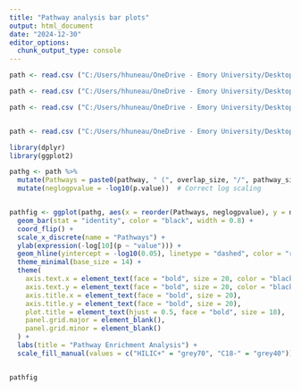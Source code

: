 ---
title: "Pathway analysis bar plots"
output: html_document
date: "2024-12-30"
editor_options: 
  chunk_output_type: console
---

   
```{r}


path <- read.csv ("C:/Users/hhuneau/OneDrive - Emory University/Desktop/NRSG 736/EM vs ALSBP pathways for bar plot1.csv")

path <- read.csv ("C:/Users/hhuneau/OneDrive - Emory University/Desktop/NRSG 736/IF vs ALSBP pathways for bar plot.csv")

path <- read.csv ("C:/Users/hhuneau/OneDrive - Emory University/Desktop/NRSG 736/IF vs EM for pathways bar plots1.csv")


path <- read.csv ("C:/Users/hhuneau/OneDrive - Emory University/Desktop/NRSG 736/MiXED signifiant pathways outliers removed Oct 25_noAA.csv")

```
   
   

  

 
```{r}

library(dplyr)
library(ggplot2)

pathg <- path %>%
  mutate(Pathways = paste0(pathway, " (", overlap_size, "/", pathway_size, ")")) %>%
  mutate(neglogpvalue = -log10(p.value))  # Correct log scaling


pathfig <- ggplot(pathg, aes(x = reorder(Pathways, neglogpvalue), y = neglogpvalue, fill = Mode)) +
  geom_bar(stat = "identity", color = "black", width = 0.8) + 
  coord_flip() +
  scale_x_discrete(name = "Pathways") + 
  ylab(expression(-log[10](p ~ "value"))) +  
  geom_hline(yintercept = -log10(0.05), linetype = "dashed", color = "red", size = 1) + d
  theme_minimal(base_size = 14) + 
  theme(
    axis.text.x = element_text(face = "bold", size = 20, color = "black"),
    axis.text.y = element_text(face = "bold", size = 20, color = "black"),  
    axis.title.x = element_text(face = "bold", size = 20),
    axis.title.y = element_text(face = "bold", size = 20),
    plot.title = element_text(hjust = 0.5, face = "bold", size = 18),
    panel.grid.major = element_blank(),  
    panel.grid.minor = element_blank()   
  ) +
  labs(title = "Pathway Enrichment Analysis") +
  scale_fill_manual(values = c("HILIC+" = "grey70", "C18-" = "grey40"))  


pathfig



```
 
